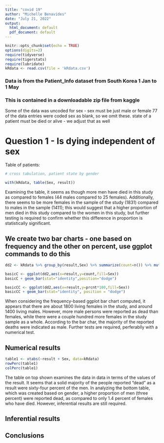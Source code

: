 ```yaml
---
title: "covid 19"
author: "Michelle Benavides"
date: "July 21, 2022"
output:
  html_document: default
  pdf_document: default
---
```


```r
knitr::opts_chunk$set(echo = TRUE)
options(digits=2)
require(tidyverse)
require(tigerstats)
require(lubridate)
kRdata <- read.csv(file = 'kRdata.csv')
```
### Data is from the Patient_Info dataset from South Korea 1 Jan to 1 May 
### This is contained in a downloadable zip file from kaggle

Some of the data was uncoded for sex - sex must be just male or female
77 of the data entries were coded sex  as blank, so we omit these.
state of a patient must be died or alive - we adjust that as well   
  
# Question 1 - Is dying independent of sex




Table of patients:
```r

# cross tabulation, patient state by gender

with(kRdata, table(Sex, result))

```

Examining the table, it seems as though more men have died in this study as compared to females (44 males compared to 25 females). Additionally, there seems to be more females in the sample of the study (1831) compared to males in the sample (1411); this would suggest that a higher proportion of men died in this study compared to the women in this study, but further testing is required to confirm whether this difference in proportion is statistically significant. 

## We create two bar charts - one based on frequency and the other on percent, use ggplot commands to do this

```r
dd2 <- kRdata %>% group_by(result,Sex) %>% summarize(count=n()) %>% mutate(prcnt=count/sum(count))

basicC <- ggplot(dd2,aes(x=result,y=count,fill=Sex))
basicC + geom_bar(stat="identity",position="dodge")

basicCC <- ggplot(dd2,aes(x=result,y=prcnt*100,fill=Sex)) 
basicCC + geom_bar(stat="identity", position = "dodge")
```

When considering the frequency-based ggplot bar chart computed, it appears that there are about 1800 living females in the study, and around 1400 living males. However, more male persons were reported as dead than females, while there were a couple hundred more females in the study sample as a whole. According to the bar char, the majority of the reported deaths were indicated as male. Further tests are required, perferablly with a numerical test. 

  
## Numerical results

```r
table1 <- xtabs(~result + Sex, data=kRdata)
rowPerc(table1)
colPerc(table1)
```

The table on top shown examines the data in data in terms of the values of the result.  It seems that a solid majority of the people reported "dead" as a result were sixty-four percent of the men. In analyzing the bottom table, which was created based on gender, a higher proportion of men (three percent) were reported dead, as compared to only 1.4 percent of females who have died. However, inferential results are still required.

## Inferential results 




## Conclusions


